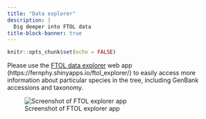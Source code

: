 ```yaml
---
title: "Data explorer"
description: |
  Dig deeper into FTOL data
title-block-banner: true
---
```


```r
knitr::opts_chunk$set(echo = FALSE)
```

Please use the [FTOL data explorer](https://fernphy.shinyapps.io/ftol_explorer/) web app (https://fernphy.shinyapps.io/ftol_explorer/) to easily access more information about particular species in the tree, including GenBank accessions and taxonomy.

![Screenshot of FTOL explorer app](images/ftol_explorer.png)
